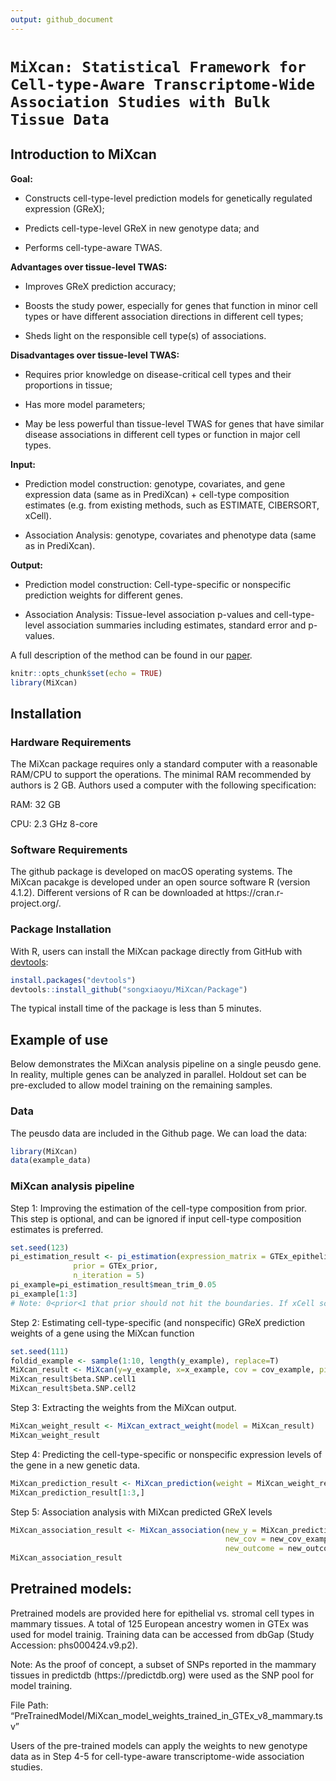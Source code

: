 ```yaml
---
output: github_document
---
```

<!-- README.md is generated from README.Rmd. Please edit README.Rmd file -->

# `MiXcan: Statistical Framework for Cell-type-Aware Transcriptome-Wide Association Studies with Bulk Tissue Data`

## Introduction to **MiXcan**

**Goal:** 

* Constructs cell-type-level prediction models for genetically regulated expression (GReX);

* Predicts cell-type-level GReX in new genotype data; and

* Performs cell-type-aware TWAS.

**Advantages over tissue-level TWAS:**

* Improves GReX prediction accuracy; 

* Boosts the study power, especially for genes that function in minor cell types or have different association directions in different cell types;

* Sheds light on the responsible cell type(s) of  associations. 

**Disadvantages over tissue-level TWAS:**

* Requires prior knowledge on disease-critical cell types and their proportions in tissue;

* Has more model parameters;

* May be less powerful than tissue-level TWAS for genes that have similar disease associations in different cell types or function in major cell types. 


**Input:**

* Prediction model construction: genotype, covariates, and gene expression data (same as in PrediXcan) + cell-type composition estimates (e.g. from existing methods, such as ESTIMATE, CIBERSORT, xCell). 

* Association Analysis: genotype, covariates and phenotype data (same as in PrediXcan).


**Output:**

* Prediction model construction: Cell-type-specific or nonspecific prediction weights for different genes. 

* Association Analysis: Tissue-level association p-values and cell-type-level association summaries including estimates, standard error and p-values.




A full description of the method can be found in our [paper](https://www.biorxiv.org/content/10.1101/2022.03.15.484509v1.abstract).

```r
knitr::opts_chunk$set(echo = TRUE)
library(MiXcan) 
```


## Installation

### Hardware Requirements

The MiXcan package requires only a standard computer with a reasonable RAM/CPU to support the operations. The minimal RAM recommended by authors is 2 GB. Authors used a computer with the following specification:

RAM: 32 GB

CPU: 2.3 GHz 8-core

### Software Requirements

The github package is developed on macOS operating systems. The MiXcan pacakge is developed under an open source software R (version 4.1.2). Different versions of R can be downloaded at https://cran.r-project.org/. 

### Package Installation

With R, users can install the MiXcan package directly from GitHub with [devtools](https://github.com/hadley/devtools):

```R
install.packages("devtools")
devtools::install_github("songxiaoyu/MiXcan/Package")

````
The typical install time of the package is less than 5 minutes. 

## Example of use

Below demonstrates the MiXcan analysis pipeline on a single peusdo gene. In reality, multiple genes can be analyzed in parallel. Holdout set can be pre-excluded to allow model training on the remaining samples. 

### Data

The peusdo data are included in the Github page. We can load the data:

```r
library(MiXcan)
data(example_data)
```

### MiXcan analysis pipeline
Step 1: Improving the estimation of the cell-type composition from prior. This step is optional, and can be ignored if input cell-type composition estimates is preferred. 
```r
set.seed(123)
pi_estimation_result <- pi_estimation(expression_matrix = GTEx_epithelial_genes,
              prior = GTEx_prior, 
              n_iteration = 5) 
pi_example=pi_estimation_result$mean_trim_0.05
pi_example[1:3]
# Note: 0<prior<1 that prior should not hit the boundaries. If xCell score is used, add a small perturbation for zero.
```

Step 2: Estimating cell-type-specific (and nonspecific) GReX prediction weights of a gene using the MiXcan function

```r
set.seed(111)
foldid_example <- sample(1:10, length(y_example), replace=T)
MiXcan_result <- MiXcan(y=y_example, x=x_example, cov = cov_example, pi= pi_example, foldid = foldid_example)
MiXcan_result$beta.SNP.cell1
MiXcan_result$beta.SNP.cell2
```

Step 3: Extracting the weights from the MiXcan output.
```r
MiXcan_weight_result <- MiXcan_extract_weight(model = MiXcan_result)
MiXcan_weight_result
```

Step 4: Predicting the cell-type-specific or nonspecific expression levels of the gene in a new genetic data.
```r
MiXcan_prediction_result <- MiXcan_prediction(weight = MiXcan_weight_result, new_x = new_X_example)
MiXcan_prediction_result[1:3,]
```



Step 5: Association analysis with MiXcan predicted GReX levels

```r

MiXcan_association_result <- MiXcan_association(new_y = MiXcan_prediction_result,
                                                new_cov = new_cov_example, 
                                                new_outcome = new_outcome_example, family  = "binomial")
MiXcan_association_result

```

## Pretrained models:

Pretrained models are provided here for epithelial vs. stromal cell types in mammary tissues. A total of 125 European ancestry women in GTEx was used for model trainig. Training data can be accessed from dbGap (Study Accession: phs000424.v9.p2). 

Note: As the proof of concept, a subset of SNPs reported in the mammary tissues in predictdb (https://predictdb.org) were used as the SNP pool for model training. 

File Path: "PreTrainedModel/MiXcan_model_weights_trained_in_GTEx_v8_mammary.tsv"

Users of the pre-trained models can apply the weights to new genotype data as in Step 4-5 for cell-type-aware transcriptome-wide association studies. 



